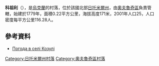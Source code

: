 {{coord|51|27|54|N|28|22|29|E|scale:30000|display=title}}

'''科祖利'''（{{lang-uk|Козулі}}），是[[烏克蘭|烏克蘭]]的村落，位於該國北部[[日托米爾州|日托米爾州]]，由[[奧夫魯奇區|奧夫魯奇區]]負責管轄，始建於1779年，面積0.22平方公里，海拔高度171米，2001年人口25，人口密度每平方公里116.28人。

==參考資料==
* [http://weather.in.ua/ua/zhitomirskaja/11036 Погода в селі Козулі] {{Wayback|url=http://weather.in.ua/ua/zhitomirskaja/11036 |date=20111219121019 }}

{{DEFAULTSORT:Козулі}}
[[Category:日托米爾州村落|Category:日托米爾州村落]]
[[Category:奧夫魯奇區村落|Category:奧夫魯奇區村落]]


{{Zhytomyr-geo-stub}}
